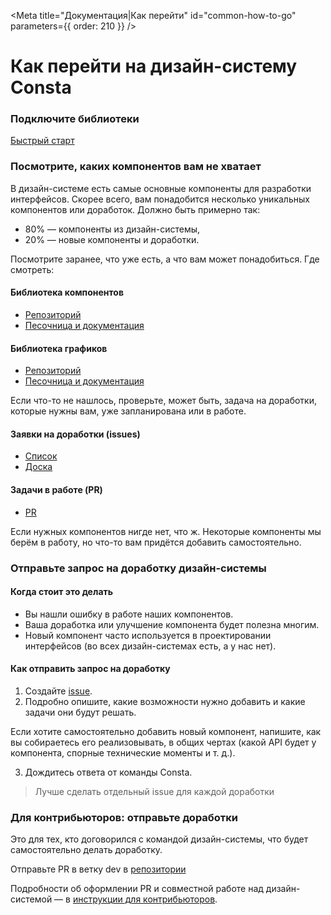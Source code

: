 
<Meta title="Документация|Как перейти" id="common-how-to-go" parameters={{ order: 210 }} />

# Как перейти на дизайн-систему Consta

### Подключите библиотеки

[Быстрый старт](/?path=/docs/common-start--page)

### Посмотрите, каких компонентов вам не хватает

В дизайн-системе есть самые основные компоненты для разработки интерфейсов. Скорее всего, вам понадобится несколько уникальных компонентов или доработок. Должно быть примерно так:

- 80% — компоненты из дизайн-системы,
- 20% — новые компоненты и доработки.

Посмотрите заранее, что уже есть, а что вам может понадобиться. Где смотреть:

#### Библиотека компонентов

- [Репозиторий](https://github.com/gazprom-neft/consta-uikit)
- [Песочница и документация](https://consta-uikit.vercel.app/)

#### Библиотека графиков

- [Репозиторий](https://github.com/gazprom-neft/consta-charts)
- [Песочница и документация](https://consta-charts.vercel.app/)

Если что-то не нашлось, проверьте, может быть, задача на доработки, которые нужны вам, уже запланирована или в работе.

#### Заявки на доработки (issues)

- [Список](https://github.com/gazprom-neft/consta-uikit/issues)
- [Доска](https://github.com/gazprom-neft/consta-uikit/projects/1)

#### Задачи в работе (PR)

- [PR](https://github.com/gazprom-neft/consta-uikit/pulls)

Если нужных компонентов нигде нет, что ж. Некоторые компоненты мы берём в работу, но что-то вам придётся добавить самостоятельно.

### Отправьте запрос на доработку дизайн-системы

#### Когда стоит это делать

- Вы нашли ошибку в работе наших компонентов.
- Ваша доработка или улучшение компонента будет полезна многим.
- Новый компонент часто используется в проектировании интерфейсов (во всех дизайн-системах есть, а у нас нет).

#### Как отправить запрос на доработку

1. Создайте [issue](https://github.com/gazprom-neft/consta-uikit/issues/new).
2. Подробно опишите, какие возможности нужно добавить и какие задачи они будут решать.

Если хотите самостоятельно добавить новый компонент, напишите, как вы собираетесь его реализовывать, в общих чертах (какой API будет у компонента, спорные технические моменты и т. д.).

3. Дождитесь ответа от команды Consta.

> Лучше сделать отдельный issue для каждой доработки

### Для контрибьюторов: отправьте доработки

Это для тех, кто договорился с командой дизайн-системы, что будет самостоятельно делать доработку.

Отправьте PR в ветку dev в [репозитории](https://github.com/gazprom-neft/consta-uikit)

Подробности об оформлении PR и совместной работе над дизайн-системой — в [инструкции для контрибьюторов](/?path=/docs/common-develop-contributors--page).
